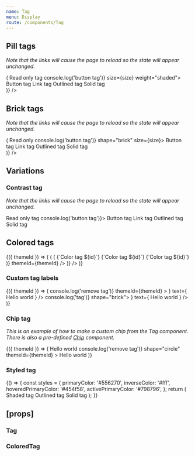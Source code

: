 ```yaml
---
name: Tag
menu: Display
route: /components/Tag
---
```



<PageTitle src="components/Tag" title="Tag" />

## Pill tags

_Note that the links will cause the page to reload so the state will appear unchanged._

<Playground>
  <ThemeWrapper>
    <Looper
      list={['2xsmall', 'xsmall', 'small', 'medium', 'large']}
      render={size => (
        <React.Fragment>
          <Rhythm m={2}>
            <Tag size={size} weight="shaded">
              Read only tag
            </Tag>
            <Tag actionable onClick={() => console.log('button tag')} size={size} weight="shaded">
              Button tag
            </Tag>
            <Tag actionable as="a" href="#tag" size={size} weight="shaded">
              Link tag
            </Tag>
            <Tag actionable size={size} weight="outlined">
              Outlined tag
            </Tag>
            <Tag actionable size={size} weight="solid">
              Solid tag
            </Tag>
          </Rhythm>
          <br />
        </React.Fragment>
      )}
    />
  </ThemeWrapper>
</Playground>

## Brick tags

_Note that the links will cause the page to reload so the state will appear unchanged._

<Playground>
  <ThemeWrapper>
    <Looper
      list={['2xsmall', 'xsmall', 'small', 'medium', 'large']}
      render={size => (
        <React.Fragment>
          <Rhythm m={2}>
            <Tag shape="brick" size={size}>
              Read only
            </Tag>
            <Tag actionable onClick={() => console.log('button tag')} shape="brick" size={size}>
              Button tag
            </Tag>
            <Tag actionable as="a" href="#tag" shape="brick" size={size}>
              Link tag
            </Tag>
            <Tag actionable shape="brick" size={size} weight="outlined">
              Outlined tag
            </Tag>
            <Tag actionable shape="brick" size={size} weight="solid">
              Solid tag
            </Tag>
          </Rhythm>
          <br />
        </React.Fragment>
      )}
    />
  </ThemeWrapper>
</Playground>

## Variations

### Contrast tag

_Note that the links will cause the page to reload so the state will appear unchanged._

<Playground>
  <ThemeWrapper contrast>
    <Rhythm m={2}>
      <Tag contrast>Read only tag</Tag>
      <Tag actionable contrast onClick={() => console.log('button tag')}>
        Button tag
      </Tag>
      <Tag actionable contrast as="a" href="#tag">
        Link tag
      </Tag>
      <Tag actionable contrast weight="outlined">
        Outlined tag
      </Tag>
      <Tag actionable contrast weight="solid">
        Solid tag
      </Tag>
    </Rhythm>
  </ThemeWrapper>
</Playground>

## Colored tags

<Playground>
  <ThemeWrapper withThemeId>
    {({ themeId }) => (
      <Flex drection="row">
        <Looper
          list={[undefined, 'brick']}
          render={shape => (
            <Flex direction="column" key={`shape-${shape || 'default'}`}>
              <ColorLooper
                group="primary"
                render={({ id }) => (
                  <Rhythm key={`${shape || 'default'}-${id}`} mb={1} mr={4}>
                    <TagGroup>
                      <ColoredTag
                        actionable
                        colorId={id}
                        shape={shape}
                        weight="outlined"
                      >{`Color tag ${id}`}</ColoredTag>
                      <ColoredTag actionable colorId={id} shape={shape} weight="shaded">{`Color tag ${id}`}</ColoredTag>
                      <ColoredTag actionable colorId={id} shape={shape} weight="solid">{`Color tag ${id}`}</ColoredTag>
                    </TagGroup>
                  </Rhythm>
                )}
                themeId={themeId}
              />
            </Flex>
          )}
        />
      </Flex>
    )}
  </ThemeWrapper>
</Playground>

### Custom tag labels

<Playground>
  <ThemeWrapper withThemeId>
    {({ themeId }) => (
      <TagGroup>
        <Tag key="remove">
          <IconText
            reverse
            icon={
              <IconButton
                aria-label="Remove tag"
                color="neutral"
                onClick={e => console.log('remove tag')}
                themeId={themeId}
              >
                <TimesIcon scale="xsmall" />
              </IconButton>
            }
            text={
              <Rhythm mr={2}>
                <span>Hello world</span>
              </Rhythm>
            }
          />
        </Tag>
        <Tag actionable key="hello" onClick={() => console.log('tag')} shape="brick">
          <IconText
            icon={<BlobbrIcon scale="small" />}
            text={
              <Rhythm ml={2}>
                <span>Hello world</span>
              </Rhythm>
            }
          />
        </Tag>
      </TagGroup>
    )}
  </ThemeWrapper>
</Playground>

### Chip tag

_This is an example of how to make a custom chip from the Tag component. There is also a pre-defined [Chip](./Chip) component._

<Playground>
  <ThemeWrapper withThemeId>
    {({ themeId }) => (
      <TagGroup>
        <Tag flush key="close" size="medium">
          <Flex alignItems="center" direction="row" justifyContent="space-between">
            <Rhythm m={1} mr={2}>
              <Avatar color="primary" initials="EC" size="xsmall" />
            </Rhythm>
            <Typography weights={['line-height-smash']}>Hello world</Typography>
            <Rhythm ml={4} p={1} style={{ marginRight: 5 }}>
              <IconButton
                noHeight
                aria-label="Remove tag"
                color="neutral"
                onClick={e => console.log('remove tag')}
                shape="circle"
                themeId={themeId}
              >
                <TimesIcon scale="xsmall" />
              </IconButton>
            </Rhythm>
          </Flex>
        </Tag>
        <Tag flush key="check" size="medium">
          <Flex alignItems="center" direction="row" justifyContent="space-between">
            <Rhythm m={1} mr={2}>
              <Avatar color="primary" initials="EC" size="xsmall" />
            </Rhythm>
            <Typography weights={['line-height-smash']}>Hello world</Typography>
            <Rhythm ml={4} mr={3}>
              <CheckIcon scale="small" />
            </Rhythm>
          </Flex>
        </Tag>
      </TagGroup>
    )}
  </ThemeWrapper>
</Playground>

### Styled tag

<Playground>
  {() => {
    const styles = {
      primaryColor: '#556270',
      inverseColor: '#fff',
      hoveredPrimaryColor: '#454f58',
      activePrimaryColor: '#798796',
    };
    return (
      <Rhythm m={2}>
        <StyledTag actionable {...styles}>
          Shaded tag
        </StyledTag>
        <StyledTag actionable weight="outlined" {...styles}>
          Outlined tag
        </StyledTag>
        <StyledTag actionable weight="solid" {...styles}>
          Solid tag
        </StyledTag>
      </Rhythm>
    );
  }}
</Playground>

## \[props\]

### Tag

<Props of={Tag} />

### ColoredTag

<Props of={ColoredTag} />
